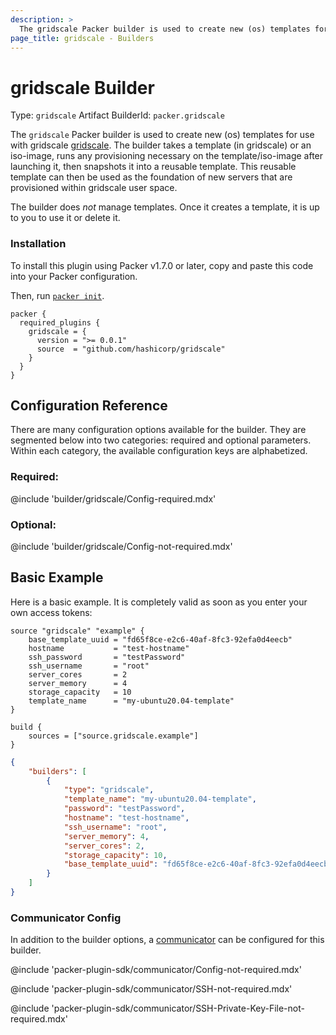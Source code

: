 ```yaml
---
description: >
  The gridscale Packer builder is used to create new (os) templates for use with gridscale. The builder takes a template (in gridscale) or an iso-image, runs any provisioning necessary on the template/iso-image after launching it, then snapshots it into a reusable template. This reusable template can then be used as the foundation of new servers that are provisioned within gridscale user space.
page_title: gridscale - Builders
---
```


# gridscale Builder

Type: `gridscale`
Artifact BuilderId: `packer.gridscale`

The `gridscale` Packer builder is used to create new (os) templates for use with gridscale [gridscale](https://www.gridscale.io/). The builder takes a template (in gridscale) or an iso-image, runs any provisioning necessary on the template/iso-image after launching it, then snapshots it into a reusable template. This reusable template can then be used as the foundation of new servers that are provisioned within gridscale user space.

The builder does _not_ manage templates. Once it creates a template, it is up to you
to use it or delete it.

### Installation

To install this plugin using Packer v1.7.0 or later, copy and paste this code
into your Packer configuration.

Then, run [`packer init`](https://www.packer.io/docs/commands/init).


```hcl
packer {
  required_plugins {
    gridscale = {
      version = ">= 0.0.1"
      source  = "github.com/hashicorp/gridscale"
    }
  }
}
```

## Configuration Reference

There are many configuration options available for the builder. They are
segmented below into two categories: required and optional parameters. Within
each category, the available configuration keys are alphabetized.

### Required:

@include 'builder/gridscale/Config-required.mdx'

### Optional:

@include 'builder/gridscale/Config-not-required.mdx'

## Basic Example

Here is a basic example. It is completely valid as soon as you enter your own
access tokens:

<Tabs>
<Tab heading="HCL2">

```hcl
source "gridscale" "example" {
	base_template_uuid = "fd65f8ce-e2c6-40af-8fc3-92efa0d4eecb"
	hostname           = "test-hostname"
	ssh_password       = "testPassword"
	ssh_username       = "root"
	server_cores       = 2
	server_memory      = 4
	storage_capacity   = 10
	template_name      = "my-ubuntu20.04-template"
}

build {
	sources = ["source.gridscale.example"]
}
```

</Tab>
<Tab heading="JSON">

```json
{
	"builders": [
		{
			"type": "gridscale",
			"template_name": "my-ubuntu20.04-template",
			"password": "testPassword",
			"hostname": "test-hostname",
			"ssh_username": "root",
			"server_memory": 4,
			"server_cores": 2,
			"storage_capacity": 10,
			"base_template_uuid": "fd65f8ce-e2c6-40af-8fc3-92efa0d4eecb"
		}
	]
}

```

</Tab>
</Tabs>

### Communicator Config

In addition to the builder options, a
[communicator](/docs/templates/legacy_json_templates/communicator) can be configured for this builder.

@include 'packer-plugin-sdk/communicator/Config-not-required.mdx'

@include 'packer-plugin-sdk/communicator/SSH-not-required.mdx'

@include 'packer-plugin-sdk/communicator/SSH-Private-Key-File-not-required.mdx'
